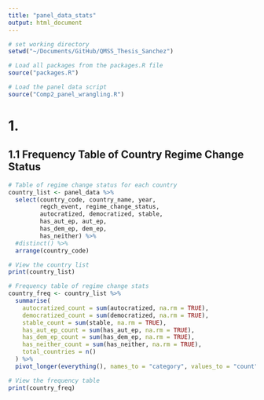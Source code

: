 ```yaml
---
title: "panel_data_stats"
output: html_document
---
```


```r
# set working directory 
setwd("~/Documents/GitHub/QMSS_Thesis_Sanchez")

# Load all packages from the packages.R file
source("packages.R")

# Load the panel data script
source("Comp2_panel_wrangling.R")
```

# 1. 

## 1.1 Frequency Table of Country Regime Change Status 
```r
# Table of regime change status for each country
country_list <- panel_data %>%
  select(country_code, country_name, year, 
         regch_event, regime_change_status,
         autocratized, democratized, stable, 
         has_aut_ep, aut_ep, 
         has_dem_ep, dem_ep, 
         has_neither) %>%
  #distinct() %>%
  arrange(country_code)

# View the country list
print(country_list)

# Frequency table of regime change stats 
country_freq <- country_list %>%
  summarise(
    autocratized_count = sum(autocratized, na.rm = TRUE),
    democratized_count = sum(democratized, na.rm = TRUE),
    stable_count = sum(stable, na.rm = TRUE),
    has_aut_ep_count = sum(has_aut_ep, na.rm = TRUE),
    has_dem_ep_count = sum(has_dem_ep, na.rm = TRUE),
    has_neither_count = sum(has_neither, na.rm = TRUE), 
    total_countries = n()
  ) %>%
  pivot_longer(everything(), names_to = "category", values_to = "count")

# View the frequency table
print(country_freq)
```


